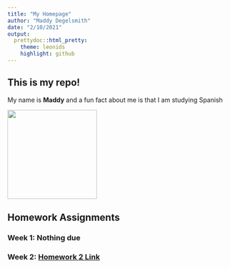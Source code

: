 ```yaml
---
title: "My Homepage"
author: "Maddy Degelsmith"
date: "2/10/2021"
output:
  prettydoc::html_pretty:
    theme: leonids
    highlight: github
---
```


## This is my repo!

My name is **Maddy** and a fun fact about me is that I am studying Spanish

<img src="MaddyPhoto.jpg" width = "200" height ="200" />

## Homework Assignments

### Week 1: **Nothing due**

### Week 2: [Homework 2 Link](Homework_02.html)
